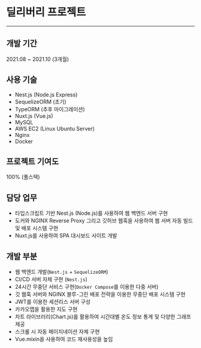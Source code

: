 # 딜리버리 프로젝트

---

## 개발 기간

2021.08 ~ 2021.10 (3개월)

## 사용 기술

- Nest.js (Node.js Express)
- SequelizeORM (초기)
- TypeORM (추후 마이그레이션)
- Nuxt.js (Vue.js)
- MySQL
- AWS EC2 (Linux Ubuntu Server)
- Nginx
- Docker

## 프로젝트 기여도

100% (풀스택)

## 담당 업무

- 타입스크립트 기반 Nest.js (Node.js)를 사용하여 웹 백엔드 서버 구현
- 도커와 NGINX Reverse Proxy 그리고 깃허브 웹훅을 사용하여 웹 서버 자동 빌드 및 배포 시스템 구현
- Nuxt.js를 사용하여 SPA 대시보드 사이트 개발

## 개발 부분

- 웹 백엔드 개발(`Nest.js` + `SequelizeORM`)
- CI/CD 서버 자체 구현 (`Nest.js`)
- 24시간 무중단 서비스 구현(`Docker Compose`를 이용한 다중 서버)
- 깃 웹훅 서버와 NGINX 블루-그린 배포 전략을 이용한 무중단 배포 시스템 구현
- JWT를 이용한 세션리스 서버 구성
- 카카오맵을 활용한 지도 구현
- 차트 라이브러리(Chart.js)를 활용하여 시간대별 온도 정보 통계 및 다양한 그래프 제공
- 스크롤 시 자동 페이지네이션 자체 구현
- Vue.mixin을 사용하여 코드 재사용성을 높임

